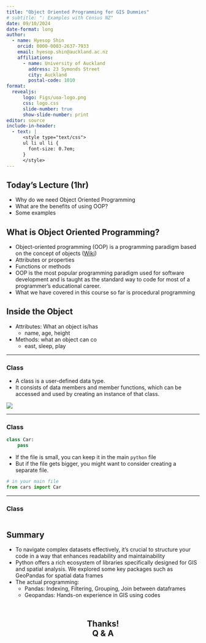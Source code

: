 ```yaml
---
title: "Object Oriented Programming for GIS Dummies"
# subtitle: ": Examples with Census NZ"
date: 09/10/2024
date-format: long
author:
  - name: Hyesop Shin
    orcid: 0000-0003-2637-7933
    email: hyesop.shin@auckland.ac.nz
    affiliations:
      - name: University of Auckland
        address: 23 Symonds Street
        city: Auckland
        postal-code: 1010
format: 
  revealjs:
      logo: Figs/uoa-logo.png
      css: logo.css
      slide-number: true
      show-slide-number: print
editor: source
include-in-header:
  - text: |
      <style type="text/css">
      ul li ul li {
        font-size: 0.7em;
      }
      </style>
---
```



## Today's Lecture (1hr)
* Why do we need Object Oriented Programming
* What are the benefits of using OOP?
* Some examples


## What is Object Oriented Programming?
::: {.incremental}

* Object-oriented programming (OOP) is a programming paradigm based on the concept of objects ([Wiki](https://en.wikipedia.org/wiki/Object-oriented_programming))
* Attributes or properties
* Functions or methods
* OOP is the most popular programming paradigm used for software development and is taught as the standard way to code for most of a programmer’s educational career.
* What we have covered in this course so far is procedural programming

:::


## Inside the Object
* Attributes: What an object is/has
    - name, age, height
* Methods: what an object can co
    - east, sleep, play

---

### Class

* A class is a user-defined data type. 
* It consists of data members and member functions, which can be accessed and used by creating an instance of that class.

![](https://media.geeksforgeeks.org/wp-content/uploads/20200901221937/Object-660x185.png)

---

### Class

```python
class Car:
    pass

```


* If the file is small, you can keep it in the main `python` file
* But if the file gets bigger, you might want to consider creating a separate file.

```python
# in your main file
from cars import Car

```

---

### Class

```python


```



## 



## 









## Summary
* To navigate complex datasets effectively, it's crucial to structure your code in a way that enhances readability and maintainability
* Python offers a rich ecosystem of libraries specifically designed for GIS and spatial analysis. We explored some key packages such as GeoPandas for spatial data frames
* The actual programming:
    - Pandas: Indexing, Filtering, Grouping, Join between dataframes
    - Geopandas: Hands-on experience in GIS using codes



## <br> Thanks! <br> Q & A {style="text-align: center;"}
